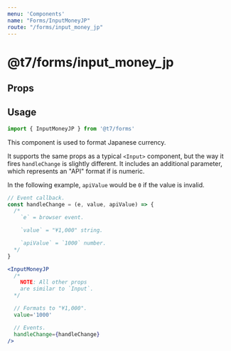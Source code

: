 ```yaml
---
menu: 'Components'
name: "Forms/InputMoneyJP"
route: "/forms/input_money_jp"
---
```



# @t7/forms/input_money_jp

## Props

<PropsTable of={InputMoneyJP} />

## Usage

```js
import { InputMoneyJP } from '@t7/forms'
```

This component is used to format Japanese currency.

It supports the same props as a typical `<Input>` component, but the way it fires `handleChange` is slightly different. It includes an additional parameter, which represents an "API" format if is numeric.

In the following example, `apiValue` would be `0` if the value is invalid.

```js
// Event callback.
const handleChange = (e, value, apiValue) => {
  /*
    `e` = browser event.

    `value` = "¥1,000" string.

    `apiValue` = `1000` number.
  */
}
```

```jsx
<InputMoneyJP
  /*
    NOTE: All other props
    are similar to `Input`.
  */

  // Formats to "¥1,000".
  value='1000'

  // Events.
  handleChange={handleChange}
/>
```
